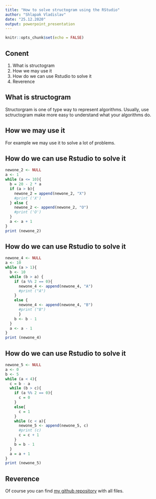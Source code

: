 ```yaml
---
title: "How to solve structogram using the RStudio"
author: "Shlapak Vladislav"
date: "25.12.2020"
output: powerpoint_presentation
---
```


```r
knitr::opts_chunk$set(echo = FALSE)
```


## Conent

1. What is structogram
2. How we may use it
3. How do we can use Rstudio to solve it
4. Reverence

## What is structogram

Structorgram is one of type way to represent algorithms. Usually, use sctructogram
make more easy to understand what your algorithms do. 

## How we may use it

For example we may use it to solve a lot of problems. 

## How do we can use Rstudio to solve it

```r
newone_2 <- NULL
a <- 1
while (a <= 10){
  b = 20 - 2 * a
  if (a > b){
    newone_2 = append(newone_2, "X")
    #print ('X')
  } else {
    newone_2 <- append(newone_2, "O")
    #print ('O')
  }
  a <- a + 1
}
print (newone_2)
```

## How do we can use Rstudio to solve it
```r
newone_4 <- NULL
a <- 10
while (a > 1){
  b <- 10
  while (b > a) {
    if (a %% 2 == 0){
      newone_4 <- append(newone_4, "A")
      #print ("A")
    }
    else {
      newone_4 <- append(newone_4, "B")
      #print ("B")
      }
    b <- b - 1
  }
  a <- a - 1
}
print (newone_4)
```

## How do we can use Rstudio to solve it
```r
newone_5 <- NULL
a <- 0
b <- 5
while (a < 4){
  c = b - a
  while (b > c){
    if (a %% 2 == 0){
      c = 0
    }
    else{
      c = 1
    }
    while (c < a){
      newone_5 <- append(newone_5, c)
      #print (c)
      c = c + 1
    }
    b = b - 1
  }
  a = a + 1
}
print (newone_5)
```

## Reverence
Of course you can find [my github repository](https://github.com/Wicchi/presentation_str) with all files.



